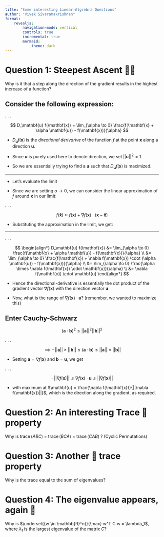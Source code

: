 ```yaml
---
title: "Some interesting Linear-Algrebra Questions"
author: "Vivek Sivaramakrishnan"
format: 
    revealjs:
        navigation-mode: vertical
        controls: true
        incremental: true
        mermaid:
            theme: dark
---
```


# Question 1: Steepest Ascent 🧗🏼

Why is it that a step along the direction of the gradient results in the highest increase of a function?

## Consider the following expression:

. . .

$$
D_\mathbf{u} f(\mathbf{x}) = \lim_{\alpha \to 0} \frac{f(\mathbf{x} + \alpha \mathbf{u}) - f(\mathbf{x})}{\alpha}
$$

- $D_\mathbf{u} f(\mathbf{x})$ is the *directional derivarive* of the function $f$ at the point $\mathbf{x}$ along a direction $\mathbf{u}$. 

- Since $\mathbf{u}$ is purely used here to denote direction, we set $||\mathbf{u}||^2 = 1$.

- So we are essentially trying to find a $\mathbf{u}$ such that $D_\mathbf{u} f(\mathbf{x})$ is maximized.

---

- Let's evaluate the limit

- Since we are setting $\alpha \to 0$, we can consider the linear approximation of $f$ around $\mathbf{x}$ in our limit:

. . .

$$
f(\mathbf{\tilde{x}}) \approx f(\mathbf{x}) + \nabla f(\mathbf{x}) \cdot (\mathbf{x} - \mathbf{\tilde{x}})
$$

- Substituting the approximation in the limit, we get:

---

. . .

$$
\begin{align*}
D_\mathbf{u} f(\mathbf{x}) &= \lim_{\alpha \to 0} \frac{f(\mathbf{x} + \alpha \mathbf{u}) - f(\mathbf{x})}{\alpha} \\
&= \lim_{\alpha \to 0} \frac{f(\mathbf{x}) + \nabla f(\mathbf{x}) \cdot (\alpha \mathbf{u}) - f(\mathbf{x})}{\alpha} \\
&= \lim_{\alpha \to 0} \frac{\alpha \times \nabla f(\mathbf{x}) \cdot \mathbf{u}}{\alpha} \\
&= \nabla f(\mathbf{x}) \cdot \mathbf{u}
\end{align*}
$$

- Hence the directional-derivative is essentially the dot product of the gradient vector $\nabla f(\mathbf{x})$ with the direction vector $\mathbf{u}$

- Now, what is the range of $\nabla f(\mathbf{x}) \cdot \mathbf{u}$? (remember, we wanted to maximize this)

## Enter Cauchy-Schwarz

$$
(\mathbf{a} \cdot \mathbf{b})^2 \le ||\mathbf{a}||^2||\mathbf{b}||^2
$$

. . .

$$
\implies -||\mathbf{a}||\times||\mathbf{b}|| \le (\mathbf{a} \cdot \mathbf{b}) \le ||\mathbf{a}||\times||\mathbf{b}||
$$

- Setting $\mathbf{a} = \nabla f(\mathbf{x})$ and $\mathbf{b} = \mathbf{u}$, we get

. . .

$$
-||\nabla f(\mathbf{x})|| \le \nabla f(\mathbf{x}) \cdot \mathbf{u} \le ||\nabla f(\mathbf{x})||
$$

- with maximum at $\mathbf{u} = \frac{\nabla f(\mathbf{x})}{||\nabla f(\mathbf{x})||}$, which is the direction along the gradient, as required.

# Question 2: An interesting Trace 📝 property

Why is $\operatorname{trace}(ABC)$ = $\operatorname{trace}(BCA)$ = $\operatorname{trace}(CAB)$ ? (Cyclic Permutations)

# Question 3: Another 🤯 trace property

Why is the trace equal to the sum of eigenvalues?

# Question 4: The eigenvalue appears, again 🫠

Why is $\underset{{w \in \mathbb{R}^n}}{\max} w^T C w = \lambda_1$, where $\lambda_1$ is the largest eigenvalue of the matrix $C$? 
